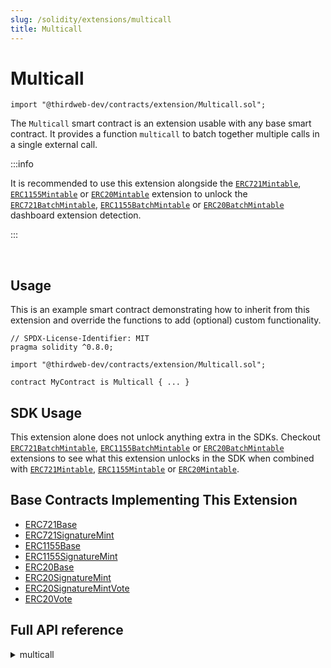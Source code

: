 ```yaml
---
slug: /solidity/extensions/multicall
title: Multicall
---
```



# Multicall

```solidity
import "@thirdweb-dev/contracts/extension/Multicall.sol";
```

The `Multicall` smart contract is an extension usable with any base smart contract. It provides a function `multicall` to batch together multiple calls in a single external call.

:::info

It is recommended to use this extension alongside the [`ERC721Mintable`](/solidity/extensions/erc721mintable), [`ERC1155Mintable`](/solidity/extensions/erc1155mintable) or [`ERC20Mintable`](/solidity/extensions/erc20mintable)
extension to unlock the [`ERC721BatchMintable`](/solidity/extensions/erc721batchmintable), [`ERC1155BatchMintable`](/solidity/extensions/erc1155batchmintable) or [`ERC20BatchMintable`](/solidity/extensions/erc20batchmintable) dashboard extension detection.

:::

<br/>

<ViewContractCodeButton
  link="https://github.com/thirdweb-dev/contracts/blob/main/contracts/extension/Multicall.sol"
  name="Multicall"
/>

## Usage

This is an example smart contract demonstrating how to inherit from this extension and override the functions to add (optional) custom functionality. 

```solidity
// SPDX-License-Identifier: MIT
pragma solidity ^0.8.0;

import "@thirdweb-dev/contracts/extension/Multicall.sol";

contract MyContract is Multicall { ... }
```

## SDK Usage

This extension alone does not unlock anything extra in the SDKs. Checkout [`ERC721BatchMintable`](/solidity/extensions/erc721batchmintable), [`ERC1155BatchMintable`](/solidity/extensions/erc1155batchmintable) or [`ERC20BatchMintable`](/solidity/extensions/erc20batchmintable) extensions 
to see what this extension unlocks in the SDK when combined with [`ERC721Mintable`](/solidity/extensions/erc721mintable), [`ERC1155Mintable`](/solidity/extensions/erc1155mintable) or [`ERC20Mintable`](/solidity/extensions/erc20mintable).

## Base Contracts Implementing This Extension

- [ERC721Base](/solidity/base-contracts/erc721base)
- [ERC721SignatureMint](/solidity/base-contracts/erc721signaturemint)
- [ERC1155Base](/solidity/base-contracts/erc1155base)
- [ERC1155SignatureMint](/solidity/base-contracts/erc1155signaturemint)
- [ERC20Base](/solidity/base-contracts/erc20base)
- [ERC20SignatureMint](/solidity/base-contracts/erc20signaturemint)
- [ERC20SignatureMintVote](/solidity/base-contracts/erc20signaturemintvote)
- [ERC20Vote](/solidity/base-contracts/erc20vote)

## Full API reference

<details>
<summary>multicall</summary>
<div>

```solidity
function multicall(bytes[] calldata data) external virtual override returns (bytes[] memory results);
```

- Receives and executes a batch of function calls on the contract.
- Parameter `data`: The bytes data that makes up the batch of function calls to execute.
- Return value `results`: The bytes data that makes up the result of the batch of function calls executed.

</div>
</details>

